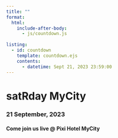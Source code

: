 ```yaml
---
title: ""
format:
  html:
    include-after-body:
      - js/countdown.js
      
listing:
  - id: countdown
    template: countdown.ejs
    contents: 
      - datetime: Sept 21, 2023 23:59:00
---
```


::: grid
::: {#banner .g-col-12}
# satRday MyCity

### 21 September, 2023 {style="max-width: fit-content; max-width: -moz-fit-content;"}

#### Come join us live \@ Pixi Hotel MyCity
:::

::: {#countdown .g-col-12 style="background: #eae3d8; align-items: center;color:#5d5d76; text-align:center; margin-top:-1.25em;"}
:::

:::
